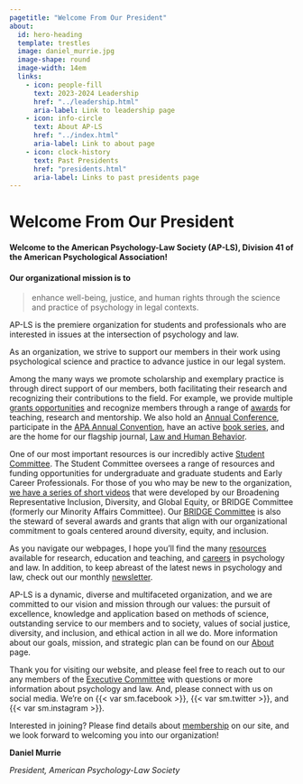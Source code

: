 ```yaml
---
pagetitle: "Welcome From Our President"
about: 
  id: hero-heading
  template: trestles
  image: daniel_murrie.jpg
  image-shape: round
  image-width: 14em
  links:
    - icon: people-fill
      text: 2023-2024 Leadership
      href: "../leadership.html"
      aria-label: Link to leadership page
    - icon: info-circle
      text: About AP-LS
      href: "../index.html"
      aria-label: Link to about page
    - icon: clock-history
      text: Past Presidents
      href: "presidents.html"
      aria-label: Links to past presidents page
---
```


# Welcome From Our President

::: {#hero-heading}
#### Welcome to the American Psychology-Law Society (AP-LS), Division 41 of the American Psychological Association!

#### Our organizational mission is to

> enhance well-being, justice, and human rights through the science and practice of psychology in legal contexts.

AP-LS is the premiere organization for students and professionals who are interested in issues at the intersection of psychology and law.
:::

As an organization, we strive to support our members in their work using psychological science and practice to advance justice in our legal system.

Among the many ways we promote scholarship and exemplary practice is through direct support of our members, both facilitating their research and recognizing their contributions to the field. For example, we provide multiple [grants opportunities](../../awards/index.html) and recognize members through a range of [awards](../../awards/index.html) for teaching, research and mentorship. We also hold an [Annual Conference](../../conferences/index.html), participate in the [APA Annual Convention](https://convention.apa.org/future-conventions), have an active [book series](../../publications/index.html), and are the home for our flagship journal, [Law and Human Behavior](https://www.apa.org/pubs/journals/lhb/).

One of our most important resources is our incredibly active [Student Committee](https://www.apls-students.org/). The Student Committee oversees a range of resources and funding opportunities for undergraduate and graduate students and Early Career Professionals. For those of you who may be new to the organization, [we have a series of short videos](../../resources/videos/index.html) that were developed by our Broadening Representative Inclusion, Diversity, and Global Equity, or BRIDGE Committee (formerly our Minority Affairs Committee). Our [BRIDGE Committee](../committees.html) is also the steward of several awards and grants that align with our organizational commitment to goals centered around diversity, equity, and inclusion.

As you navigate our webpages, I hope you'll find the many [resources](../../resources/index.html) available for research, education and teaching, and [careers](../../resources/videos/careers2022/index.html) in psychology and law. In addition, to keep abreast of the latest news in psychology and law, check out our monthly [newsletter](../../resources/newsletter/index.html).

AP-LS is a dynamic, diverse and multifaceted organization, and we are committed to our vision and mission through our values: the pursuit of excellence, knowledge and application based on methods of science, outstanding service to our members and to society, values of social justice, diversity, and inclusion, and ethical action in all we do. More information about our goals, mission, and strategic plan can be found on our [About](../index.html) page.

Thank you for visiting our website, and please feel free to reach out to our any members of the [Executive Committee](../leadership.html) with questions or more information about psychology and law. And, please connect with us on social media. We're on {{< var sm.facebook >}}, {{< var sm.twitter >}}, and {{< var sm.instagram >}}.

Interested in joining? Please find details about [membership](../../membership/index.html) on our site, and we look forward to welcoming you into our organization!

**Daniel Murrie**

*President, American Psychology-Law Society*
